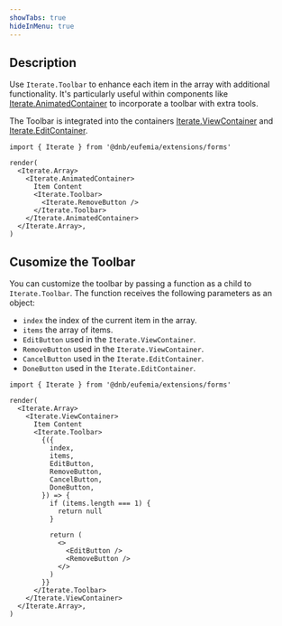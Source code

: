 ```yaml
---
showTabs: true
hideInMenu: true
---
```


## Description

Use `Iterate.Toolbar` to enhance each item in the array with additional functionality. It's particularly useful within components like [Iterate.AnimatedContainer](/uilib/extensions/forms/Iterate/AnimatedContainer) to incorporate a toolbar with extra tools.

The Toolbar is integrated into the containers [Iterate.ViewContainer](/uilib/extensions/forms/Iterate/ViewContainer/) and [Iterate.EditContainer](/uilib/extensions/forms/Iterate/EditContainer/).

```tsx
import { Iterate } from '@dnb/eufemia/extensions/forms'

render(
  <Iterate.Array>
    <Iterate.AnimatedContainer>
      Item Content
      <Iterate.Toolbar>
        <Iterate.RemoveButton />
      </Iterate.Toolbar>
    </Iterate.AnimatedContainer>
  </Iterate.Array>,
)
```

## Cusomize the Toolbar

You can customize the toolbar by passing a function as a child to `Iterate.Toolbar`. The function receives the following parameters as an object:

- `index` the index of the current item in the array.
- `items` the array of items.
- `EditButton` used in the `Iterate.ViewContainer`.
- `RemoveButton` used in the `Iterate.ViewContainer`.
- `CancelButton` used in the `Iterate.EditContainer`.
- `DoneButton` used in the `Iterate.EditContainer`.

```tsx
import { Iterate } from '@dnb/eufemia/extensions/forms'

render(
  <Iterate.Array>
    <Iterate.ViewContainer>
      Item Content
      <Iterate.Toolbar>
        {({
          index,
          items,
          EditButton,
          RemoveButton,
          CancelButton,
          DoneButton,
        }) => {
          if (items.length === 1) {
            return null
          }

          return (
            <>
              <EditButton />
              <RemoveButton />
            </>
          )
        }}
      </Iterate.Toolbar>
    </Iterate.ViewContainer>
  </Iterate.Array>,
)
```
